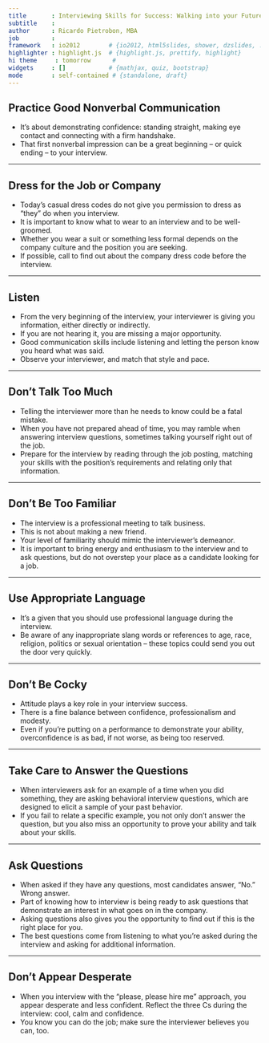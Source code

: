 ```yaml
---
title       : Interviewing Skills for Success: Walking into your Future Employer's Shoes 
subtitle    : 
author      : Ricardo Pietrobon, MBA
job         : 
framework   : io2012        # {io2012, html5slides, shower, dzslides, ...}
highlighter : highlight.js  # {highlight.js, prettify, highlight}
hi theme     : tomorrow      #
widgets     : []            # {mathjax, quiz, bootstrap}
mode        : self-contained # {standalone, draft}
---
```


<!-- has to use shoes combined with merrienboer -->
<!-- copied from http://career-advice.monster.com/job-interview/interview-preparation/boost-your-interview-iq/article.aspx 
-->


<!-- 
setwd("/Users/rpietro/articles/enactment")
library(slidify)
slidify("enactment_interviewing_skills.Rmd")
 -->

## Practice Good Nonverbal Communication 

* It's about demonstrating confidence: standing straight, making eye contact and connecting with a firm handshake. 
* That first nonverbal impression can be a great beginning -- or quick ending -- to your interview. 

---

## Dress for the Job or Company 

* Today's casual dress codes do not give you permission to dress as "they" do when you interview. 
* It is important to know what to wear to an interview and to be well-groomed. 
* Whether you wear a suit or something less formal depends on the company culture and the position you are seeking. 
* If possible, call to find out about the company dress code before the interview. 

---

## Listen 

* From the very beginning of the interview, your interviewer is giving you information, either directly or indirectly. 
* If you are not hearing it, you are missing a major opportunity. 
* Good communication skills include listening and letting the person know you heard what was said. 
* Observe your interviewer, and match that style and pace. 

---

## Don't Talk Too Much 

* Telling the interviewer more than he needs to know could be a fatal mistake. 
* When you have not prepared ahead of time, you may ramble when answering interview questions, sometimes talking yourself right out of the job. 
* Prepare for the interview by reading through the job posting, matching your skills with the position's requirements and relating only that information. 

---

## Don't Be Too Familiar 

* The interview is a professional meeting to talk business. 
* This is not about making a new friend. 
* Your level of familiarity should mimic the interviewer's demeanor. 
* It is important to bring energy and enthusiasm to the interview and to ask questions, but do not overstep your place as a candidate looking for a job. 

---

## Use Appropriate Language 

* It's a given that you should use professional language during the interview. 
* Be aware of any inappropriate slang words or references to age, race, religion, politics or sexual orientation -- these topics could send you out the door very quickly. 

---

## Don't Be Cocky 

* Attitude plays a key role in your interview success. 
* There is a fine balance between confidence, professionalism and modesty. 
* Even if you're putting on a performance to demonstrate your ability, overconfidence is as bad, if not worse, as being too reserved. 

---

## Take Care to Answer the Questions 

* When interviewers ask for an example of a time when you did something, they are asking behavioral interview questions, which are designed to elicit a sample of your past behavior. 
* If you fail to relate a specific example, you not only don't answer the question, but you also miss an opportunity to prove your ability and talk about your skills. 

---

## Ask Questions 

* When asked if they have any questions, most candidates answer, "No." Wrong answer. 
* Part of knowing how to interview is being ready to ask questions that demonstrate an interest in what goes on in the company. 
* Asking questions also gives you the opportunity to find out if this is the right place for you. 
* The best questions come from listening to what you're asked during the interview and asking for additional information. 

---

## Don't Appear Desperate 

* When you interview with the "please, please hire me" approach, you appear desperate and less confident. Reflect the three Cs during the interview: cool, calm and confidence. 
* You know you can do the job; make sure the interviewer believes you can, too.


<!-- 
exercise 1: funny t shirt, ask about what the company does

 -->